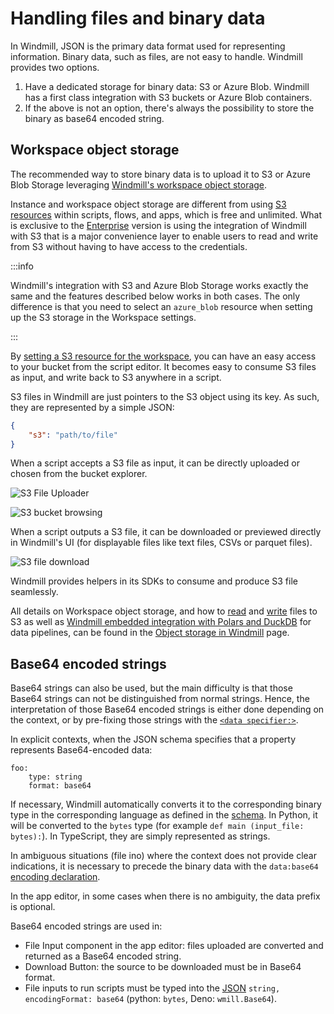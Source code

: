 
# Handling files and binary data

In Windmill, JSON is the primary data format used for representing information.
Binary data, such as files, are not easy to handle. Windmill provides two options.

1. Have a dedicated storage for binary data: S3 or Azure Blob. Windmill has a first class integration with S3 buckets or Azure Blob containers.
2. If the above is not an option, there's always the possibility to store the binary as base64 encoded string.

## Workspace object storage

The recommended way to store binary data is to upload it to S3 or Azure Blob Storage leveraging [Windmill's workspace object storage](../38_object_storage_in_windmill/index.mdx).

Instance and workspace object storage are different from using [S3 resources](../../integrations/s3.mdx) within scripts, flows, and apps, which is free and unlimited. What is exclusive to the [Enterprise](/pricing) version is using the integration of Windmill with S3 that is a major convenience layer to enable users to read and write from S3 without having to have access to the credentials.

:::info

Windmill's integration with S3 and Azure Blob Storage works exactly the same and the features described below works in both cases. The only difference is that you need to select an `azure_blob` resource when setting up the S3 storage in the Workspace settings.

:::

By [setting a S3 resource for the workspace](../38_object_storage_in_windmill/index.mdx#workspace-object-storage), you can have an easy access to your bucket from the script editor. It becomes easy to consume S3 files as input, and write back to S3 anywhere in a script.

S3 files in Windmill are just pointers to the S3 object using its key. As such, they are represented by a simple JSON:

```json
{
	"s3": "path/to/file"
}
```

When a script accepts a S3 file as input, it can be directly uploaded or chosen from the bucket explorer.

![S3 File Uploader](../11_persistent_storage/file_upload.png)

![S3 bucket browsing](../11_persistent_storage/bucket_browsing.png)

When a script outputs a S3 file, it can be downloaded or previewed directly in Windmill's UI (for displayable files like text files, CSVs or parquet files).

![S3 file download](s3_file_output.png)

Windmill provides helpers in its SDKs to consume and produce S3 file seamlessly.

All details on Workspace object storage, and how to [read](../38_object_storage_in_windmill/index.mdx#read-a-file-from-s3-or-object-storage-within-a-script) and [write](../38_object_storage_in_windmill/index.mdx#create-a-file-from-s3-or-object-storage-within-a-script) files to S3 as well as [Windmill embedded integration with Polars and DuckDB](../27_data_pipelines/index.mdx#windmill-embedded-integration-with-polars-and-duckdb-for-data-pipelines) for data pipelines, can be found in the [Object storage in Windmill](../38_object_storage_in_windmill/index.mdx) page.

<div className="grid grid-cols-2 gap-6 mb-4">
	<DocCard
		title="Workspace object storage"
		description="Connect your Windmill workspace to your S3 bucket or your Azure Blob storage to enable users to read and write from S3 without having to have access to the credentials."
		href="/docs/core_concepts/object_storage_in_windmill#workspace-object-storage"
	/>
</div>

## Base64 encoded strings

Base64 strings can also be used, but the main difficulty is that those Base64 strings can not be distinguished from normal strings.
Hence, the interpretation of those Base64 encoded strings is either done depending on the context,
or by pre-fixing those strings with the [`<data specifier:>`](https://developer.mozilla.org/en-US/docs/Web/HTTP/Basics_of_HTTP/MIME_types).

In explicit contexts, when the JSON schema specifies that a property represents Base64-encoded data:

```
foo:
    type: string
    format: base64
```

If necessary, Windmill automatically converts it to the corresponding binary type in the corresponding
language as defined in the [schema](../13_json_schema_and_parsing/index.mdx).
In Python, it will be converted to the `bytes` type (for example `def main (input_file: bytes):`). In TypeScript, they are simply represented as strings.

In ambiguous situations (file ino) where the context does not provide clear indications,
it is necessary to precede the binary data with the `data:base64` [encoding declaration](https://developer.mozilla.org/en-US/docs/Web/HTTP/Basics_of_HTTP/Data_URLs).

In the app editor, in some cases when there is no ambiguity, the data prefix is optional.

Base64 encoded strings are used in:

- File Input component in the app editor: files uploaded are converted and returned as a Base64 encoded string.
- Download Button: the source to be downloaded must be in Base64 format.
- File inputs to run scripts must be typed into the [JSON](../13_json_schema_and_parsing/index.mdx) `string, encodingFormat: base64` (python: `bytes`, Deno: `wmill.Base64`).

<div className="grid grid-cols-2 gap-6 mb-4">
	<DocCard
		title="File Input Component"
		description="The file input allows users to drop files into the app."
		href="/docs/apps/app_configuration_settings/app_component_library#file-input"
	/>
	<DocCard
		title="Download Button"
		description="The download button component allows you to download a file."
		href="/docs/apps/app_configuration_settings/app_component_library#download-button"
	/>
	<DocCard
		title="JSON schema and parsing"
		description="Windmill leverages the JSON Schema to define the structure and validation rules for JSON data."
		href="/docs/core_concepts/json_schema_and_parsing"
	/>
</div>

